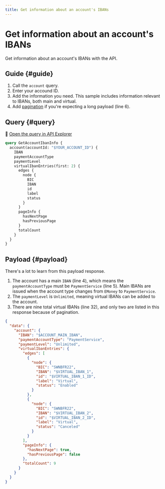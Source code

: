 ```yaml
---
title: Get information about an account's IBANs
---
```


# Get information about an account's IBANs

Get information about an account's IBANs with the API.

## Guide {#guide}

1. Call the `account` query.
1. Enter your accound ID.
1. Add the information you need. This sample includes information relevant to IBANs, both main and virtual.
1. Add [pagination](../../../developers/using-api/pagination.mdx) if you're expecting a long payload (line 6).

## Query {#query}

🔎 [Open the query in API Explorer](https://explorer.swan.io?query=cXVlcnkgR2V0QWNjb3VudEliYW5JbmZvIHsKICBhY2NvdW50KGFjY291bnRJZDogIiRZT1VSX0FDQ09VTlRfSUQiKSB7CiAgICBJQkFOCiAgICBwYXltZW50QWNjb3VudFR5cGUKICAgIHBheW1lbnRMZXZlbAogICAgdmlydHVhbEliYW5FbnRyaWVzKGZpcnN0OiAyKSB7CiAgICAgIGVkZ2VzIHsKICAgICAgICBub2RlIHsKICAgICAgICAgIEJJQwogICAgICAgICAgSUJBTgogICAgICAgICAgaWQKICAgICAgICAgIGxhYmVsCiAgICAgICAgICBzdGF0dXMKICAgICAgICB9CiAgICAgIH0KICAgICAgcGFnZUluZm8gewogICAgICAgIGhhc05leHRQYWdlCiAgICAgICAgaGFzUHJldmlvdXNQYWdlCiAgICAgIH0KICAgICAgdG90YWxDb3VudAogICAgfQogIH0KfQo%3D&tab=api)

```graphql {2,6} showLineNumbers
query GetAccountIbanInfo {
  account(accountId: "$YOUR_ACCOUNT_ID") {
    IBAN
    paymentAccountType
    paymentLevel
    virtualIbanEntries(first: 2) {
      edges {
        node {
          BIC
          IBAN
          id
          label
          status
        }
      }
      pageInfo {
        hasNextPage
        hasPreviousPage
      }
      totalCount
    }
  }
}
```

## Payload {#payload}

There's a lot to learn from this payload response.

1. The account has a main `IBAN` (line 4), which means the `paymentAccountType` must be `PaymentService` (line 5). Main IBANs are issued when the account type changes from `EMoney` to `PaymentService`.
1. The `paymentLevel` is `Unlimited`, meaning virtual IBANs can be added to the account.
1. There are nine total virtual IBANs (line 32), and only two are listed in this response because of pagination.

```json {4-6,32} showLineNumbers
{
  "data": {
    "account": {
      "IBAN": "$ACCOUNT_MAIN_IBAN",
      "paymentAccountType": "PaymentService",
      "paymentLevel": "Unlimited",
      "virtualIbanEntries": {
        "edges": [
          {
            "node": {
              "BIC": "SWNBFR22",
              "IBAN": "$VIRTUAL_IBAN_1",
              "id": "$VIRTUAL_IBAN_1_ID",
              "label": "Virtual",
              "status": "Enabled"
            }
          },
          {
            "node": {
              "BIC": "SWNBFR22",
              "IBAN": "$VIRTUAL_IBAN_2",
              "id": "$VIRTUAL_IBAN_2_ID",
              "label": "Virtual",
              "status": "Canceled"
            }
          }
        ],
        "pageInfo": {
          "hasNextPage": true,
          "hasPreviousPage": false
        },
        "totalCount": 9
      }
    }
  }
}
```